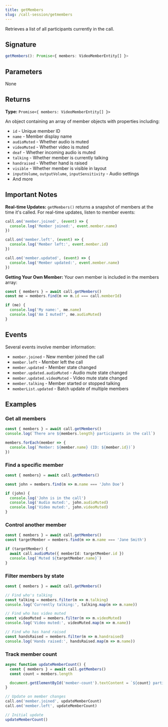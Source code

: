 ```yaml
---
title: getMembers
slug: /call-session/getmembers
---
```


Retrieves a list of all participants currently in the call.

## Signature

```typescript
getMembers(): Promise<{ members: VideoMemberEntity[] }>
```

## Parameters

None

## Returns

**Type:** `Promise<{ members: VideoMemberEntity[] }>`

An object containing an array of member objects with properties including:
- `id` - Unique member ID
- `name` - Member display name
- `audioMuted` - Whether audio is muted
- `videoMuted` - Whether video is muted
- `deaf` - Whether incoming audio is muted
- `talking` - Whether member is currently talking
- `handraised` - Whether hand is raised
- `visible` - Whether member is visible in layout
- `inputVolume`, `outputVolume`, `inputSensitivity` - Audio settings
- And more

## Important Notes

**Real-time Updates:** `getMembers()` returns a snapshot of members at the time it's called. For real-time updates, listen to member events:

```typescript
call.on('member.joined', (event) => {
  console.log('Member joined:', event.member.name)
})

call.on('member.left', (event) => {
  console.log('Member left:', event.member.id)
})

call.on('member.updated', (event) => {
  console.log('Member updated:', event.member.name)
})
```

**Getting Your Own Member:** Your own member is included in the members array:

```typescript
const { members } = await call.getMembers()
const me = members.find(m => m.id === call.memberId)

if (me) {
  console.log('My name:', me.name)
  console.log('Am I muted?', me.audioMuted)
}
```

## Events

Several events involve member information:
- `member.joined` - New member joined the call
- `member.left` - Member left the call
- `member.updated` - Member state changed
- `member.updated.audioMuted` - Audio mute state changed
- `member.updated.videoMuted` - Video mute state changed
- `member.talking` - Member started or stopped talking
- `memberList.updated` - Batch update of multiple members

## Examples

### Get all members

```typescript
const { members } = await call.getMembers()
console.log(`There are ${members.length} participants in the call`)

members.forEach(member => {
  console.log(`Member: ${member.name} (ID: ${member.id})`)
})
```

### Find a specific member

```typescript
const { members} = await call.getMembers()

const john = members.find(m => m.name === 'John Doe')

if (john) {
  console.log('John is in the call')
  console.log('Audio muted:', john.audioMuted)
  console.log('Video muted:', john.videoMuted)
}
```

### Control another member

```typescript
const { members } = await call.getMembers()
const targetMember = members.find(m => m.name === 'Jane Smith')

if (targetMember) {
  await call.audioMute({ memberId: targetMember.id })
  console.log(`Muted ${targetMember.name}`)
}
```

### Filter members by state

```typescript
const { members } = await call.getMembers()

// Find who's talking
const talking = members.filter(m => m.talking)
console.log('Currently talking:', talking.map(m => m.name))

// Find who has video muted
const videoMuted = members.filter(m => m.videoMuted)
console.log('Video muted:', videoMuted.map(m => m.name))

// Find who has hand raised
const handsRaised = members.filter(m => m.handraised)
console.log('Hands raised:', handsRaised.map(m => m.name))
```

### Track member count

```typescript
async function updateMemberCount() {
  const { members } = await call.getMembers()
  const count = members.length

  document.getElementById('member-count').textContent = `${count} participant${count !== 1 ? 's' : ''}`
}

// Update on member changes
call.on('member.joined', updateMemberCount)
call.on('member.left', updateMemberCount)

// Initial update
updateMemberCount()
```
